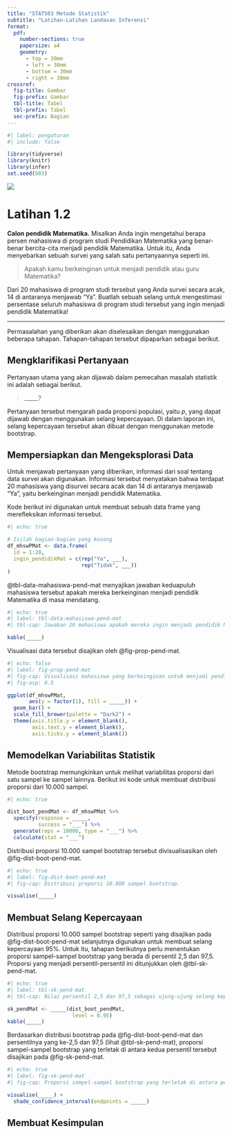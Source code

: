 ```yaml
---
title: "STAT503 Metode Statistik"
subtitle: "Latihan-Latihan Landasan Inferensi"
format:
  pdf:
    number-sections: true
    papersize: a4
    geometry: 
      - top = 30mm
      - left = 30mm
      - bottom = 30mm
      - right = 30mm
crossref: 
  fig-title: Gambar
  fig-prefix: Gambar
  tbl-title: Tabel
  tbl-prefix: Tabel
  sec-prefix: Bagian
---
```


```r
#| label: pengaturan
#| include: false

library(tidyverse)
library(knitr)
library(infer)
set.seed(503)
```

![](https://images.unsplash.com/photo-1542810634-71277d95dcbb){fig-alt="Kredit untuk gambar ini diberikan kepada Yanis H dan Unsplash.com."}

# Latihan 1.2

**Calon pendidik Matematika.** Misalkan Anda ingin mengetahui berapa persen mahasiswa di program studi Pendidikan Matematika yang benar-benar bercita-cita menjadi pendidik Matematika. Untuk itu, Anda menyebarkan sebuah survei yang salah satu pertanyaannya seperti ini.

> Apakah kamu berkeinginan untuk menjadi pendidik atau guru Matematika?

Dari 20 mahasiswa di program studi tersebut yang Anda survei secara acak, 14 di antaranya menjawab "Ya". Buatlah sebuah selang untuk mengestimasi persentase seluruh mahasiswa di program studi tersebut yang ingin menjadi pendidik Matematika!

------------------------------------------------------------------------

Permasalahan yang diberikan akan diselesaikan dengan menggunakan beberapa tahapan. Tahapan-tahapan tersebut dipaparkan sebagai berikut.

## Mengklarifikasi Pertanyaan

Pertanyaan utama yang akan dijawab dalam pemecahan masalah statistik ini adalah sebagai berikut.

> \_\_\_\_\_?

Pertanyaan tersebut mengarah pada proporsi populasi, yaitu $p$, yang dapat dijawab dengan menggunakan selang kepercayaan. Di dalam laporan ini, selang kepercayaan tersebut akan dibuat dengan menggunakan metode bootstrap.

## Mempersiapkan dan Mengeksplorasi Data

Untuk menjawab pertanyaan yang diberikan, informasi dari soal tentang data survei akan digunakan. Informasi tersebut menyatakan bahwa terdapat 20 mahasiswa yang disurvei secara acak dan 14 di antaranya menjawab "Ya", yaitu berkeinginan menjadi pendidik Matematika.

Kode berikut ini digunakan untuk membuat sebuah data frame yang merefleksikan informasi tersebut.

```r
#| echo: true

# Isilah bagian-bagian yang kosong
df_mhswPMat <- data.frame(
  id = 1:20,
  ingin_pendidikMat = c(rep("Ya", ___),
                        rep("Tidak", ___))
)
```

@tbl-data-mahasiswa-pend-mat menyajikan jawaban keduapuluh mahasiswa tersebut apakah mereka berkeinginan menjadi pendidik Matematika di masa mendatang.

```r
#| echo: true
#| label: tbl-data-mahasiswa-pend-mat
#| tbl-cap: Jawaban 20 mahasiswa apakah mereka ingin menjadi pendidik Matematika.

kable(_____)
```

Visualisasi data tersebut disajikan oleh @fig-prop-pend-mat.

```r
#| echo: false
#| label: fig-prop-pend-mat
#| fig-cap: Visualisasi mahasiswa yang berkeinginan untuk menjadi pendidik Matematika dibandingkan keseluruhan.
#| fig-asp: 0.5

ggplot(df_mhswPMat,
       aes(y = factor(1), fill = _____)) +
  geom_bar() +
  scale_fill_brewer(palette = "Dark2") +
  theme(axis.title.y = element_blank(),
        axis.text.y = element_blank(),
        axis.ticks.y = element_blank())
```

## Memodelkan Variabilitas Statistik

Metode bootstrap memungkinkan untuk melihat variabilitas proporsi dari satu sampel ke sampel lainnya. Berikut ini kode untuk membuat distribusi proporsi dari 10.000 sampel.

```r
#| echo: true

dist_boot_pendMat <- df_mhswPMat %>%
  specify(response = _____,
          success = "___") %>%
  generate(reps = 10000, type = "___") %>%
  calculate(stat = "___")
```

Distribusi proporsi 10.000 sampel bootstrap tersebut divisualisasikan oleh @fig-dist-boot-pend-mat.

```r
#| echo: true
#| label: fig-dist-boot-pend-mat
#| fig-cap: Distribusi proporsi 10.000 sampel bootstrap.

visualise(_____)
```

## Membuat Selang Kepercayaan

Distribusi proporsi 10.000 sampel bootstrap seperti yang disajikan pada @fig-dist-boot-pend-mat selanjutnya digunakan untuk membuat selang kepercayaan 95%. Untuk itu, tahapan berikutnya perlu menentukan proporsi sampel-sampel bootstrap yang berada di persentil 2,5 dan 97,5. Proporsi yang menjadi persentil-persentil ini ditunjukkan oleh @tbl-sk-pend-mat.

```r
#| echo: true
#| label: tbl-sk-pend-mat
#| tbl-cap: Nilai persentil 2,5 dan 97,5 sebagai ujung-ujung selang kepercayaan.

sk_pendMat <- _____(dist_boot_pendMat,
                     level = 0.95)
kable(_____)
```

Berdasarkan distribusi bootstrap pada @fig-dist-boot-pend-mat dan persentilnya yang ke-2,5 dan 97,5 (lihat @tbl-sk-pend-mat), proporsi sampel-sampel bootstrap yang terletak di antara kedua persentil tersebut disajikan pada @fig-sk-pend-mat.

```r
#| echo: true
#| label: fig-sk-pend-mat
#| fig-cap: Proporsi sampel-sampel bootstrap yang terletak di antara persentil ke-2,5 dan 97,5.

visualise(_____) +
  shade_confidence_interval(endpoints = _____)

```

## Membuat Kesimpulan
